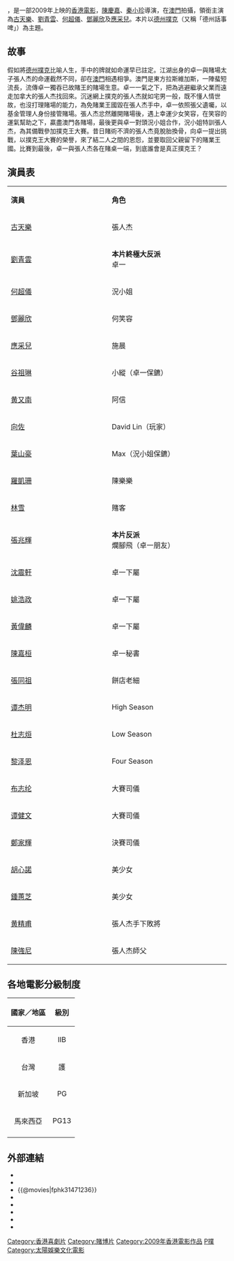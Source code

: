 {{Infobox Film
| name               = 撲克王
| original_name      = ''{{lang|en|Poker King}}''
| image              = Poker King.jpg
| caption            = 
| director           = [[陳慶嘉|陳慶嘉]]<br>[[秦小珍|秦小珍]]
| producer           = [[錢小蕙|錢小蕙]]<br>[[陳慶嘉|陳慶嘉]]
| producer_2         = 黃立德、梁詠翩、區寶茵
| writer             = [[陳慶嘉|陳慶嘉]]<br>[[何妙祺|何妙祺]]<br>[[林淑賢|林淑賢]]
| starring           = [[古天樂|古天樂]]<br>[[劉青雲|劉青雲]]<br>[[何超儀|何超儀]]<br>[[鄧麗欣|鄧麗欣]]<br>[[應采兒|應采兒]]
| music              = [[趙增熹|趙增熹]]<br>張人傑
| cinematography     = [[黃永恆|黃永恆]] HKSC
| editing            = [[許偉傑|許偉傑]]
| production_company = [[中國星集團|中國星集團]]<br>[[太阳娱乐文化|太阳娱乐文化]]
| distributor        = 
| released           = {{flagicon|Hong Kong}}　{{film date|2009|10|22}}<br>{{flagicon|Singapore}}{{flagicon|Malaysia}}　{{film date|2009|10|29}}<br>{{flagicon|Taiwan}}　{{film date|2009|12|4}}
| runtime            = 122 分鐘
| country            = {{香港電影產地}}、{{MAC}}
| language           = 粵語
| budget             = 
| gross              =
| imdb_id            = tt1471236
| website            = [http://pokerking.com.hk 《撲克王》官方網站 (已關閉)]
}}

{{engname|《撲克王》|''Poker King''}}，是一部2009年上映的[[香港電影|香港電影]]，[[陳慶嘉|陳慶嘉]]、[[秦小珍|秦小珍]]導演，在[[澳門|澳門]]拍攝，領銜主演為[[古天樂|古天樂]]、[[劉青雲|劉青雲]]、[[何超儀|何超儀]]、[[鄧麗欣|鄧麗欣]]及[[應采兒|應采兒]]。本片以[[德州撲克|德州撲克]]（又稱「德州話事啤」）為主題。

==故事==
假如將[[德州撲克|德州撲克]]比喻人生，手中的牌就如命運早已註定。江湖出身的卓一與賭場太子張人杰的命運截然不同，卻在[[澳門|澳門]]相遇相爭。澳門是東方拉斯維加斯，一陣蜚短流長，流傳卓一獨吞已故賭王的賭場生意。卓一一氣之下，把為逃避繼承父業而遠走加拿大的張人杰找回來。沉迷網上撲克的張人杰就如宅男一般，既不懂人情世故，也沒打理賭場的能力，為免賭業王國毀在張人杰手中，卓一依照張父遺囑，以基金管理人身份接管賭場。張人杰忿然離開賭場後，遇上幸運少女笑容，在笑容的運氣幫助之下，贏盡澳門各賭場，最後更與卓一對頭況小姐合作，況小姐特訓張人杰，為其備戰參加撲克王大賽。昔日賭術不濟的張人杰竟脫胎換骨，向卓一提出挑戰，以撲克王大賽的榮譽，來了結二人之間的恩怨，並要取回父親留下的賭業王國。比賽到最後，卓一與張人杰各在賭桌一端，到底誰會是真正撲克王？

==演員表==
{|class="wikitable" width="60%"
|- style="background:cornflowerblue; color:white" align=center
|style="width:1%"|'''演員'''||style="width:1%"|'''角色'''
|-
|[[古天樂|古天樂]]||  張人杰
|-
|[[劉青雲|劉青雲]]||  '''本片終極大反派'''<br>卓一  
|-
|[[何超儀|何超儀]]||  況小姐 
|-
|[[鄧麗欣|鄧麗欣]]||  何笑容
|-
|[[應采兒|應采兒]]||  施晨
|-
|[[谷祖琳|谷祖琳]]  ||小縱（卓一保鑣）
|-
|[[黄又南|黄又南]]  ||阿信
|-
|[[向佐|向佐]]  ||David Lin（玩家）
|-
|[[葉山豪|葉山豪]]  ||Max（況小姐保鑣）
|-
|[[羅凱珊|羅凱珊]]  ||陳樂樂
|-
|[[林雪|林雪]]  ||賭客
|-
|[[張兆輝|張兆輝]] || '''本片反派'''<br>爛腳飛（卓一朋友）
|-
|[[沈震軒|沈震軒]] || 卓一下屬
|-
|[[姚浩政|姚浩政]] || 卓一下屬
|-
|[[黃偉麟|黃偉麟]] || 卓一下屬
|-
|[[陳嘉桓|陳嘉桓]] || 卓一秘書
|-
|[[張同祖|張同祖]] || 餅店老細
|-
|[[谭杰明|谭杰明]] || High Season
|-
|[[杜志烜|杜志烜]] || Low Season
|-
|[[黎泽恩|黎泽恩]] || Four Season
|-
|[[布志纶|布志纶]] || 大賽司儀
|-
|[[谭健文|谭健文]] || 大賽司儀
|-
|[[鄭家輝|鄭家輝]] || 決賽司儀
|-
|[[胡心諾|胡心諾]] || 美少女
|-
|[[鍾蕙芝|鍾蕙芝]] || 美少女
|-
|[[黄精甫|黄精甫]] || 張人杰手下敗將
|-
|[[陳強尼|陳強尼]] || 張人杰師父
|}

==各地電影分級制度==
{|class="wikitable"
|-
!國家／地區 !!級別
|-
|align="center"| <span style=>香港</span> ||align="center"| <span style=>IIB</span>
|-
|align="center"| <span style=>台灣</span> ||align="center"| <span style=>護</span>
|-
|align="center"| <span style=>新加坡</span> ||align="center"| <span style=>PG</span>
|-
|align="center"| <span style=>馬來西亞</span> ||align="center"| <span style=>PG13</span>
|-
|}

==外部連結==
*{{Yahoomovie id|3268}}
*{{MSN movie|1181}}
*{{@movies|fphk31471236}}
*{{hkmdb title|13944}}
*{{Mtime|110279}}
*{{douban}}
*{{rotten-tomatoes|pou-hark-wong}}
*{{imdb title|1471236}}
{{劉青雲}}
{{古天樂主要電影}}
{{香港賭博電影}}
[[Category:香港喜劇片|Category:香港喜劇片]]
[[Category:賭博片|Category:賭博片]]
[[Category:2009年香港電影作品|Category:2009年香港電影作品]]
[[Category:澳門背景電影|P撲]]
[[Category:太陽娛樂文化電影|Category:太陽娛樂文化電影]]